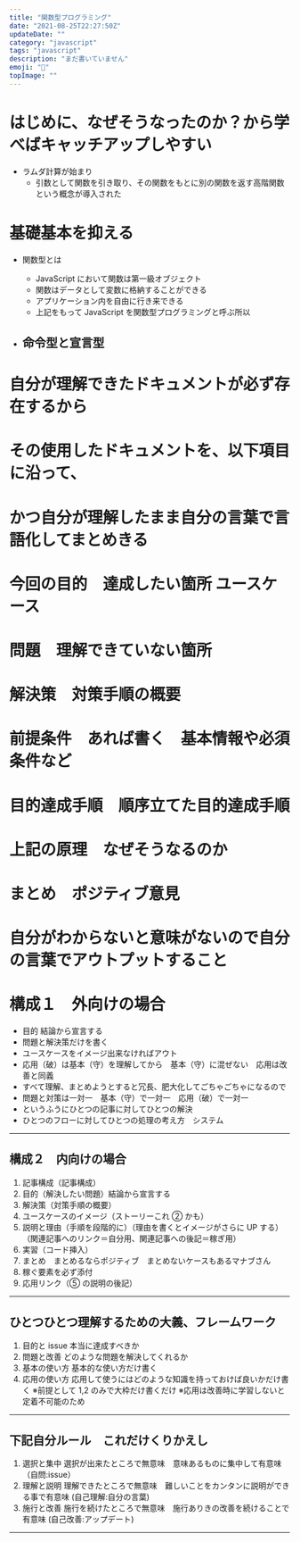 ```yaml
---
title: "関数型プログラミング"
date: "2021-08-25T22:27:50Z"
updateDate: ""
category: "javascript"
tags: "javascript"
description: "まだ書いていません"
emoji: "🙂"
topImage: ""
---
```


# はじめに、なぜそうなったのか？から学べばキャッチアップしやすい

- ラムダ計算が始まり
  - 引数として関数を引き取り、その関数をもとに別の関数を返す高階関数という概念が導入された

# 基礎基本を抑える

- 関数型とは

  - JavaScript において関数は第一級オブジェクト
  - 関数はデータとして変数に格納することができる
  - アプリケーション内を自由に行き来できる
  - 上記をもって JavaScript を関数型プログラミングと呼ぶ所以

- 命令型と宣言型
  -

# 自分が理解できたドキュメントが必ず存在するから

# その使用したドキュメントを、以下項目に沿って、

# かつ自分が理解したまま自分の言葉で言語化してまとめきる

# 今回の目的　達成したい箇所 ユースケース

# 問題　理解できていない箇所

# 解決策　対策手順の概要

# 前提条件　あれば書く　基本情報や必須条件など

# 目的達成手順　順序立てた目的達成手順

# 上記の原理　なぜそうなるのか

# まとめ　ポジティブ意見

# 自分がわからないと意味がないので自分の言葉でアウトプットすること

# 構成１　外向けの場合

- 目的 結論から宣言する
- 問題と解決策だけを書く
- ユースケースをイメージ出来なければアウト
- 応用（破）は基本（守）を理解してから　基本（守）に混ぜない　応用は改善と同義
- すべて理解、まとめようとすると冗長、肥大化してごちゃごちゃになるので
- 問題と対策は一対一　基本（守）で一対一　応用（破）で一対一
- というふうにひとつの記事に対してひとつの解決
- ひとつのフローに対してひとつの処理の考え方　システム

---

## 構成２　内向けの場合

1. 記事構成（記事構成）
2. 目的（解決したい問題）結論から宣言する
3. 解決策（対策手順の概要）
4. ユースケースのイメージ（ストーリーこれ ② かも）
5. 説明と理由（手順を段階的に）（理由を書くとイメージがさらに UP する）（関連記事へのリンク＝自分用、関連記事への後記＝稼ぎ用）
6. 実習（コード挿入）
7. まとめ　まとめるならポジティブ　まとめないケースもあるマナブさん
8. 稼ぐ要素を必ず添付
9. 応用リンク（⑤ の説明の後記）

---

## ひとつひとつ理解するための大義、フレームワーク

1. 目的と issue 本当に達成すべきか
2. 問題と改善 どのような問題を解決してくれるか
3. 基本の使い方 基本的な使い方だけ書く
4. 応用の使い方 応用して使うにはどのような知識を持っておけば良いかだけ書く
   ※前提として 1,2 のみで大枠だけ書くだけ
   ※応用は改善時に学習しないと定着不可能のため

---

## 下記自分ルール　これだけくりかえし

1. 選択と集中 選択が出来たところで無意味　意味あるものに集中して有意味　（自問:issue）
2. 理解と説明 理解できたところで無意味　難しいことをカンタンに説明ができる事で有意味 (自己理解:自分の言葉)
3. 施行と改善 施行を続けたところで無意味　施行ありきの改善を続けることで有意味 (自己改善:アップデート)

---
